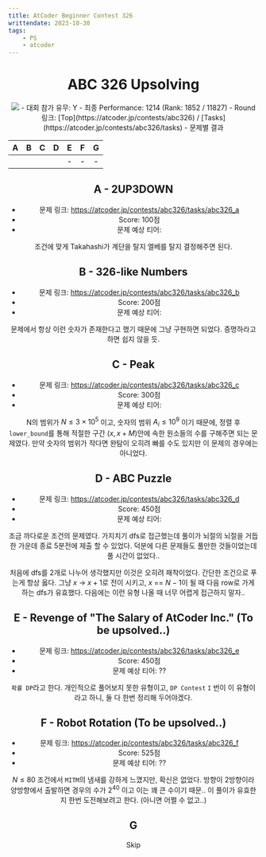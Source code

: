 ```yaml
---
title: AtCoder Beginner Contest 326
writtendate: 2023-10-30
tags:
    - PS
    - atcoder
---
```


<Header />

# ABC 326 Upsolving

<Image src="2023-10-29-21-50-05.png" />
- 대회 참가 유무: Y
- 최종 Performance: <span style={{color:'#00C0C0'}}>1214</span> (Rank: 1852 / 11827)
- Round 링크: [Top](https://atcoder.jp/contests/abc326) / [Tasks](https://atcoder.jp/contests/abc326/tasks)
- 문제별 결과

| A | B | C | D | E | F | G |
| :-: | :-: | :-: | :-: | :-: | :-: | :-: |
| <AC state="AC" /> | <AC state="AC" /> | <AC state="AC" /> | <AC state="AC" /> | - | - | - |

## A - 2UP3DOWN

- 문제 링크: https://atcoder.jp/contests/abc326/tasks/abc326_a
- Score: 100점
- 문제 예상 티어: <SolvedTier tierName={TierName.Bronze} grade={5} width={15} />

조건에 맞게 Takahashi가 계단을 탈지 엘베를 탈지 결정해주면 된다.


## B - 326-like Numbers

- 문제 링크: https://atcoder.jp/contests/abc326/tasks/abc326_b
- Score: 200점
- 문제 예상 티어: <SolvedTier tierName={TierName.Silver} grade={5} width={15} />

문제에서 항상 이런 숫자가 존재한다고 했기 때문에 그냥 구현하면 되었다. 증명하라고 하면 쉽지 않을 듯.


## C - Peak

- 문제 링크: https://atcoder.jp/contests/abc326/tasks/abc326_c
- Score: 300점
- 문제 예상 티어: <SolvedTier tierName={TierName.Gold} grade={5} width={15} />

N의 범위가 $N \le 3 \times 10^5$ 이고, 숫자의 범위 $A_i \le 10^9$ 이기 때문에, 정렬 후 `lower_bound`를 통해 적절한 구간 $(x, x + M)$안에 속한 원소들의 수를 구해주면 되는 문제였다. 만약 숫자의 범위가 작다면 완탐이 오히려 빠를 수도 있지만 이 문제의 경우에는 아니었다.


## D - ABC Puzzle

- 문제 링크: https://atcoder.jp/contests/abc326/tasks/abc326_d
- Score: 450점
- 문제 예상 티어: <SolvedTier tierName={TierName.Gold} grade={3} width={15} />

조금 까다로운 조건의 문제였다. 가지치기 dfs로 접근했는데 풀이가 뇌절의 뇌절을 거듭한 가운데 종료 5분전에 제출 할 수 있었다. 덕분에 다른 문제들도 풀만한 것들이었는데 풀 시간이 없었다..

처음에 dfs를 2개로 나누어 생각했지만 이것은 오히려 패착이었다. 간단한 조건으로 푸는게 항상 옳다. 그냥 $x$ -\> $x + 1$로 전이 시키고, $x$ == $N - 1$이 될 때 다음 row로 가게 하는 dfs가 유효했다. 다음에는 이런 유형 나올 때 너무 어렵게 접근하지 말자..


## E - Revenge of "The Salary of AtCoder Inc." (To be upsolved..)

- 문제 링크: https://atcoder.jp/contests/abc326/tasks/abc326_e
- Score: 450점
- 문제 예상 티어: ??

`확률 DP`라고 한다. 개인적으로 풀어보지 못한 유형이고, `DP Contest` `I` 번이 이 유형이라고 하니, 둘 다 한번 정리해 두어야겠다.


## F - Robot Rotation (To be upsolved..)

- 문제 링크: https://atcoder.jp/contests/abc326/tasks/abc326_f
- Score: 525점
- 문제 예상 티어: ??

$N \le 80$ 조건에서 `MITM`의 냄새를 강하게 느꼈지만, 확신은 없었다. 방향이 2방향이라 양방향에서 출발하면 경우의 수가 $2^{40}$ 이고 이는 꽤 큰 수이기 때문.. 이 풀이가 유효한지 한번 도전해보려고 한다. (아니면 어쩔 수 없고..)

## G

Skip


<TagList />
<Comment />
